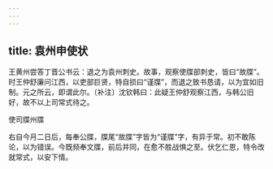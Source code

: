 ```yaml
---
---
---
```

title: 袁州申使状
---







王黄州尝答丁晋公书云：退之为袁州刺史。故事，观察使牒部刺史，皆曰“故牒”。时王仲舒廉问江西，以吏部巨贤，特自损曰“谨牒”，而退之致书恳请，以为宜如旧制。元之所云，即谓此尔。〔补注〕沈钦韩曰：此疑王仲舒观察江西，与韩公旧好，故不以上司常式待之。

使司牒州牒

右自今月二日后，每奉公牒，牒尾“故牒”字皆为“谨牒”字，有异于常。初不敢陈论，以为错误。今既频奉文牒，前后并同，在愈不胜战惧之至。伏乞仁恩，特令改就常式，以安下情。